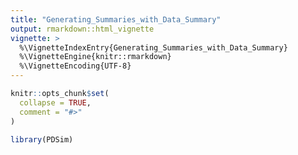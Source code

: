 ```yaml
---
title: "Generating_Summaries_with_Data_Summary"
output: rmarkdown::html_vignette
vignette: >
  %\VignetteIndexEntry{Generating_Summaries_with_Data_Summary}
  %\VignetteEngine{knitr::rmarkdown}
  %\VignetteEncoding{UTF-8}
---
```


```r
knitr::opts_chunk$set(
  collapse = TRUE,
  comment = "#>"
)
```

```r
library(PDSim)
```
